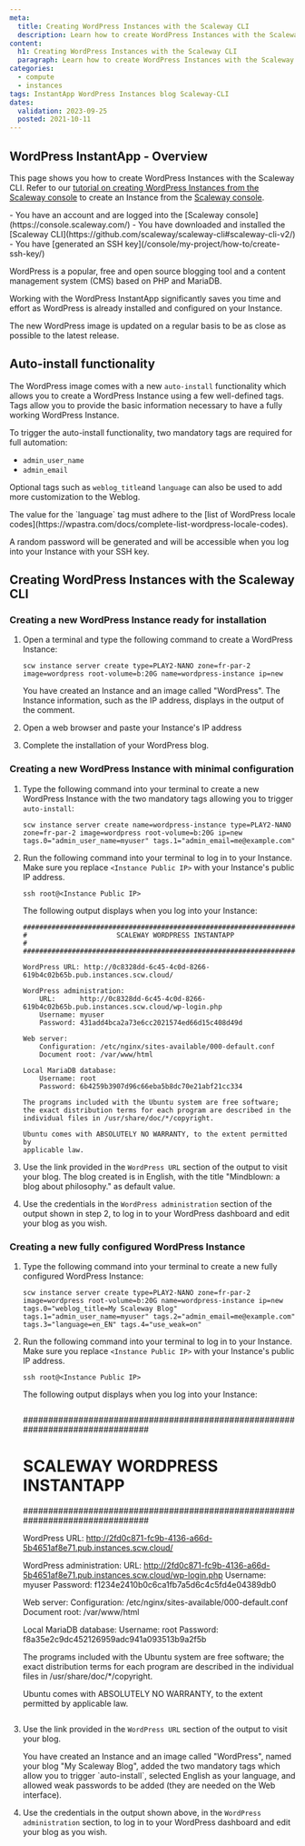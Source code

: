 ```yaml
---
meta:
  title: Creating WordPress Instances with the Scaleway CLI
  description: Learn how to create WordPress Instances with the Scaleway CLI
content:
  h1: Creating WordPress Instances with the Scaleway CLI
  paragraph: Learn how to create WordPress Instances with the Scaleway CLI
categories:
  - compute
  - instances
tags: InstantApp WordPress Instances blog Scaleway-CLI
dates:
  validation: 2023-09-25
  posted: 2021-10-11
---
```


## WordPress InstantApp - Overview

This page shows you how to create WordPress Instances with the Scaleway CLI. Refer to our [tutorial on creating WordPress Instances from the Scaleway console](/tutorials/wordpress-instantapp/) to create an Instance from the [Scaleway console](https://console.scaleway.com/). 

<Macro id="iam-requirements" />

<Message type="requirement">
  - You have an account and are logged into the [Scaleway console](https://console.scaleway.com/)
  - You have downloaded and installed the [Scaleway CLI](https://github.com/scaleway/scaleway-cli#scaleway-cli-v2/)
  - You have [generated an SSH key](/console/my-project/how-to/create-ssh-key/)
</Message>


WordPress is a popular, free and open source blogging tool and a content management system (CMS) based on PHP and MariaDB.

Working with the WordPress InstantApp significantly saves you time and effort as WordPress is already installed and configured on your Instance.

The new WordPress image is updated on a regular basis to be as close as possible to the latest release.

## Auto-install functionality

The WordPress image comes with a new `auto-install` functionality which allows you to create a WordPress Instance using a few well-defined tags.
Tags allow you to provide the basic information necessary to have a fully working WordPress Instance.

To trigger the auto-install functionality, two mandatory tags are required for full automation:

- `admin_user_name`
- `admin_email`


Optional tags such as `weblog_title`and `language` can also be used to add more customization to the Weblog.

<Message type="note">
  The value for the `language` tag must adhere to the [list of WordPress locale codes](https://wpastra.com/docs/complete-list-wordpress-locale-codes).
</Message>

A random password will be generated and will be accessible when you log into your Instance with your SSH key.

## Creating WordPress Instances with the Scaleway CLI


### Creating a new WordPress Instance ready for installation


1. Open a terminal and type the following command to create a WordPress Instance:
    ```
    scw instance server create type=PLAY2-NANO zone=fr-par-2 image=wordpress root-volume=b:20G name=wordpress-instance ip=new
    ```

    You have created an Instance and an image called "WordPress". The Instance information, such as the IP address, displays in the output of the comment.

2. Open a web browser and paste your Instance's IP address
3. Complete the installation of your WordPress blog.


### Creating a new WordPress Instance with minimal configuration


1. Type the following command into your terminal to create a new WordPress Instance with the two mandatory tags allowing you to trigger `auto-install`:
    ```
    scw instance server create name=wordpress-instance type=PLAY2-NANO zone=fr-par-2 image=wordpress root-volume=b:20G ip=new tags.0="admin_user_name=myuser" tags.1="admin_email=me@example.com"
    ```
2. Run the following command into your terminal to log in to your Instance. Make sure you replace `<Instance Public IP>` with your Instance's public IP address.

    ```
    ssh root@<Instance Public IP>
    ```
    The following output displays when you log into your Instance:
    ```
    ###############################################################################
    #                      SCALEWAY WORDPRESS INSTANTAPP                          #
    ###############################################################################

    WordPress URL: http://0c8328dd-6c45-4c0d-8266-619b4c02b65b.pub.instances.scw.cloud/

    WordPress administration:
        URL:      http://0c8328dd-6c45-4c0d-8266-619b4c02b65b.pub.instances.scw.cloud/wp-login.php
        Username: myuser
        Password: 431add4bca2a73e6cc2021574ed66d15c408d49d

    Web server:
        Configuration: /etc/nginx/sites-available/000-default.conf
        Document root: /var/www/html

    Local MariaDB database:
        Username: root
        Password: 6b4259b3907d96c66eba5b8dc70e21abf21cc334

    The programs included with the Ubuntu system are free software;
    the exact distribution terms for each program are described in the
    individual files in /usr/share/doc/*/copyright.

    Ubuntu comes with ABSOLUTELY NO WARRANTY, to the extent permitted by
    applicable law.
    ```
3. Use the link provided in the `WordPress URL` section of the output to visit your blog.
    <Message type="note">
      The blog created is in English, with the title "Mindblown: a blog about philosophy." as default value.
    </Message>

4. Use the credentials in the `WordPress administration` section of the output shown in step 2, to log in to your WordPress dashboard and edit your blog as you wish.

### Creating a new fully configured WordPress Instance

1. Type the following command into your terminal to create a new fully configured WordPress Instance:
    ```
    scw instance server create type=PLAY2-NANO zone=fr-par-2 image=wordpress root-volume=b:20G name=wordpress-instance ip=new tags.0="weblog_title=My Scaleway Blog" tags.1="admin_user_name=myuser" tags.2="admin_email=me@example.com" tags.3="language=en_EN" tags.4="use_weak=on"
    ```
2. Run the following command into your terminal to log in to your Instance. Make sure you replace `<Instance Public IP>` with your Instance's public IP address.
    ```
    ssh root@<Instance Public IP>
    ```
    The following output displays when you log into your Instance:
    ```
    ```
    ###############################################################################
    #                      SCALEWAY WORDPRESS INSTANTAPP                          #
    ###############################################################################

    WordPress URL: http://2fd0c871-fc9b-4136-a66d-5b4651af8e71.pub.instances.scw.cloud/

    WordPress administration:
        URL:      http://2fd0c871-fc9b-4136-a66d-5b4651af8e71.pub.instances.scw.cloud/wp-login.php
        Username: myuser
        Password: f1234e2410b0c6ca1fb7a5d6c4c5fd4e04389db0

    Web server:
        Configuration: /etc/nginx/sites-available/000-default.conf
        Document root: /var/www/html

    Local MariaDB database:
        Username: root
        Password: f8a35e2c9dc452126959adc941a093513b9a2f5b

    The programs included with the Ubuntu system are free software;
    the exact distribution terms for each program are described in the
    individual files in /usr/share/doc/*/copyright.

    Ubuntu comes with ABSOLUTELY NO WARRANTY, to the extent permitted by
    applicable law.
    ```
3. Use the link provided in the `WordPress URL` section of the output to visit your blog.

    <Message type="note">
      You have created an Instance and an image called "WordPress", named your blog "My Scaleway Blog", added the two mandatory tags which allow you to trigger `auto-install`, selected English as your language, and allowed weak passwords to be added (they are needed on the Web interface).
    </Message>
4. Use the credentials in the output shown above, in the `WordPress administration` section, to log in to your WordPress dashboard and edit your blog as you wish.
